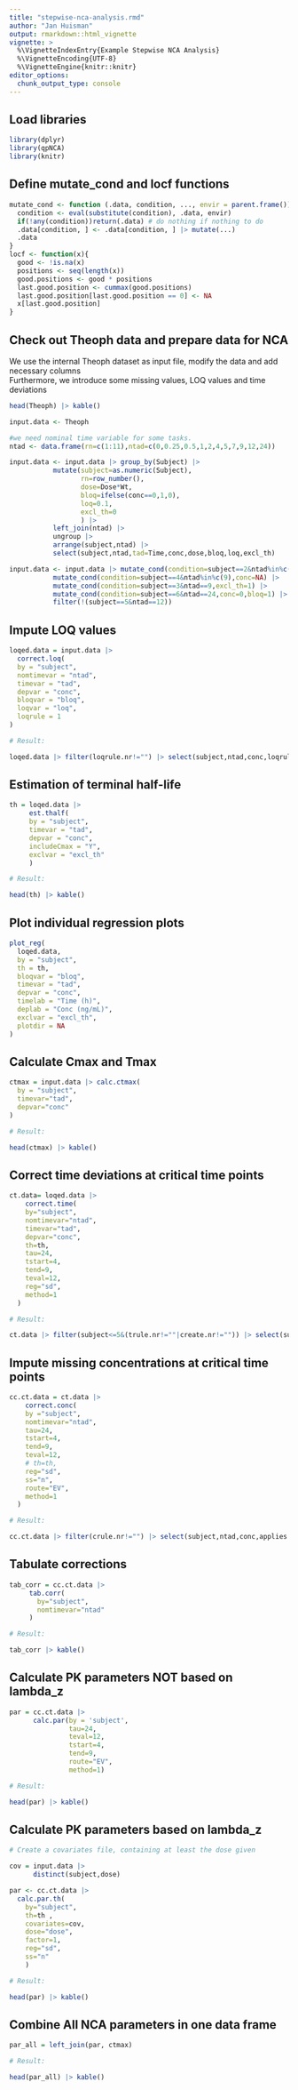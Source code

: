 ```yaml
---
title: "stepwise-nca-analysis.rmd"
author: "Jan Huisman"
output: rmarkdown::html_vignette
vignette: >
  %\VignetteIndexEntry{Example Stepwise NCA Analysis}
  %\VignetteEncoding{UTF-8}
  %\VignetteEngine{knitr::knitr}
editor_options: 
  chunk_output_type: console
---
```


## Load libraries
```r
library(dplyr)
library(qpNCA)
library(knitr)
```

## Define mutate_cond and locf functions

```r

mutate_cond <- function (.data, condition, ..., envir = parent.frame()){
  condition <- eval(substitute(condition), .data, envir)
  if(!any(condition))return(.data) # do nothing if nothing to do
  .data[condition, ] <- .data[condition, ] |> mutate(...)
  .data
}
locf <- function(x){
  good <- !is.na(x)
  positions <- seq(length(x))
  good.positions <- good * positions
  last.good.position <- cummax(good.positions)
  last.good.position[last.good.position == 0] <- NA
  x[last.good.position]
}

```

## Check out Theoph data and prepare data for NCA

We use the internal Theoph dataset as input file, modify the data and add necessary columns  
Furthermore, we introduce some missing values, LOQ values and time deviations

```r

head(Theoph) |> kable()

input.data <- Theoph

#we need nominal time variable for some tasks.
ntad <- data.frame(rn=c(1:11),ntad=c(0,0.25,0.5,1,2,4,5,7,9,12,24))

input.data <- input.data |> group_by(Subject) |>
           mutate(subject=as.numeric(Subject),
                  rn=row_number(),
                  dose=Dose*Wt,
                  bloq=ifelse(conc==0,1,0),
                  loq=0.1,
                  excl_th=0
                  ) |>
           left_join(ntad) |>
           ungroup |>
           arrange(subject,ntad) |>
           select(subject,ntad,tad=Time,conc,dose,bloq,loq,excl_th)

input.data <- input.data |> mutate_cond(condition=subject==2&ntad%in%c(24),conc=NA) |>
           mutate_cond(condition=subject==4&ntad%in%c(9),conc=NA) |>
           mutate_cond(condition=subject==3&ntad==9,excl_th=1) |>
           mutate_cond(condition=subject==6&ntad==24,conc=0,bloq=1) |>
           filter(!(subject==5&ntad==12))

```

## Impute LOQ values

```r

loqed.data = input.data |>
  correct.loq(
  by = "subject",
  nomtimevar = "ntad",
  timevar = "tad",
  depvar = "conc",
  bloqvar = "bloq",
  loqvar = "loq",
  loqrule = 1
)

# Result:

loqed.data |> filter(loqrule.nr!="") |> select(subject,ntad,conc,loqrule.nr,loqrule.txt) |> kable()

```

## Estimation of terminal half-life

```r

th = loqed.data |> 
     est.thalf(
     by = "subject",
     timevar = "tad",
     depvar = "conc",
     includeCmax = "Y",
     exclvar = "excl_th"
     )

# Result:

head(th) |> kable()

```

## Plot individual regression plots

```r

plot_reg(
  loqed.data,
  by = "subject",
  th = th,
  bloqvar = "bloq",
  timevar = "tad",
  depvar = "conc",
  timelab = "Time (h)",
  deplab = "Conc (ng/mL)",
  exclvar = "excl_th",
  plotdir = NA
)

```

## Calculate Cmax and Tmax

```r

ctmax = input.data |> calc.ctmax(
  by = "subject",
  timevar="tad",
  depvar="conc"
)

# Result:

head(ctmax) |> kable()

```

## Correct time deviations at critical time points

```r

ct.data= loqed.data |>
    correct.time(
    by="subject",
    nomtimevar="ntad",
    timevar="tad",
    depvar="conc",
    th=th,
    tau=24,
    tstart=4,
    tend=9,
    teval=12,
    reg="sd",
    method=1
  ) 

# Result:

ct.data |> filter(subject<=5&(trule.nr!=""|create.nr!="")) |> select(subject,ntad,conc,applies.to.time,trule.nr,trule.txt,create.txt) |> kable()

```

## Impute missing concentrations at critical time points

```r

cc.ct.data = ct.data |>
    correct.conc(
    by ="subject",
    nomtimevar="ntad",
    tau=24,
    tstart=4,
    tend=9,
    teval=12,
    # th=th,
    reg="sd",
    ss="n",
    route="EV",
    method=1
  )

# Result:

cc.ct.data |> filter(crule.nr!="") |> select(subject,ntad,conc,applies.to.conc,crule.nr,crule.txt) |> kable()

```

## Tabulate corrections

```r

tab_corr = cc.ct.data |> 
     tab.corr(
       by="subject",
       nomtimevar="ntad"
     )

# Result:

tab_corr |> kable()

```

## Calculate PK parameters NOT based on lambda_z 

```r

par = cc.ct.data |>
      calc.par(by = 'subject',
               tau=24,
               teval=12,
               tstart=4,
               tend=9,
               route="EV",
               method=1)

# Result:

head(par) |> kable()

```

## Calculate PK parameters based on lambda_z 

```r

# Create a covariates file, containing at least the dose given

cov = input.data |>
      distinct(subject,dose)

par <- cc.ct.data |> 
  calc.par.th(
    by="subject",
    th=th ,
    covariates=cov,
    dose="dose",
    factor=1,  
    reg="sd",
    ss="n"
    )

# Result:

head(par) |> kable()

```

## Combine All NCA parameters in one data frame

```r

par_all = left_join(par, ctmax)

# Result:

head(par_all) |> kable()

```

